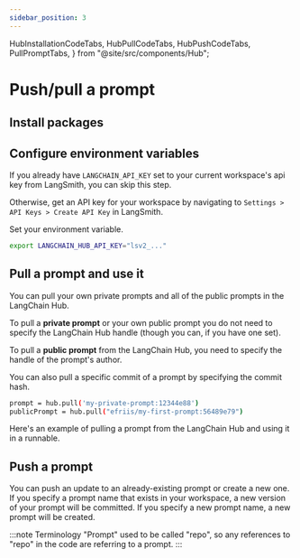```yaml
---
sidebar_position: 3
---
```


  HubInstallationCodeTabs,
  HubPullCodeTabs,
  HubPushCodeTabs,
  PullPromptTabs,
} from "@site/src/components/Hub";

# Push/pull a prompt

## Install packages

<HubInstallationCodeTabs />

## Configure environment variables

If you already have `LANGCHAIN_API_KEY` set to your current workspace's api key from LangSmith, you can skip this step.

Otherwise, get an API key for your workspace by navigating to `Settings > API Keys > Create API Key` in LangSmith.

Set your environment variable.

```bash
export LANGCHAIN_HUB_API_KEY="lsv2_..."
```

## Pull a prompt and use it

You can pull your own private prompts and all of the public prompts in the LangChain Hub.

To pull a **private prompt** or your own public prompt you do not need to specify the LangChain Hub handle (though you can, if you have one set).

To pull a **public prompt** from the LangChain Hub, you need to specify the handle of the prompt's author.
<PullPromptTabs />

You can also pull a specific commit of a prompt by specifying the commit hash.

```bash
prompt = hub.pull('my-private-prompt:12344e88')
publicPrompt = hub.pull("efriis/my-first-prompt:56489e79")
```

Here's an example of pulling a prompt from the LangChain Hub and using it in a runnable.
<HubPullCodeTabs />

## Push a prompt
You can push an update to an already-existing prompt or create a new one. If you specify a prompt name that exists in your workspace, a new version of your prompt will be committed. 
If you specify a new prompt name, a new prompt will be created.
<HubPushCodeTabs />

:::note Terminology
"Prompt" used to be called "repo", so any references to "repo" in the code are referring to a prompt.
:::